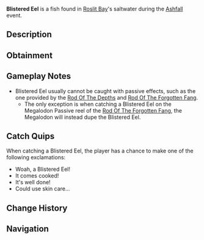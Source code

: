{{FishInfobox
|image          = Blistered Eel.png
|rarity         = Limited
|event          = Ashfall
|sea            = First Sea
|location       = [[Ashfall]]
|sublocation    = 
|sources        = Fishing Rod
|nopassive      = 1
|radar_location = 
|xp             = 140
|weather        = Windy
|time           = 
|season         = 
|bait           = Worm
|base_weight    = 19
|base_value     = 300
|weight_range   = 7.5
|base_chance    = 80
|base_resil     = 45
}}
'''Blistered Eel''' is a {{Rarity|Limited}} fish found in [[Roslit Bay]]'s saltwater during the [[Ashfall]] event.

== Description ==
{{Description|Despite blistering skin, the Blistered Eel is capable of withstanding extreme temperatures.|Bestiary Entry}}

== Obtainment ==
{{Description|Only can be caught during Ashfall.|Bestiary Hint}}
{{Fish Availability|
Roslit Bay/Ashfall
|top_rods      = 
Trident Rod\230089.35\129364.87;
Leviathan's Fang Rod\226760.7\156206.91;
Free Spirit Rod\215393.18\128660.58;
Azure Of Lagoon\193363.67\123192.81;
No-Life Rod\190211.27\179980.5;
Rod Of The Exalted One\153412.65\144279.14;
Poseidon Rod\158214.97\137102.19;
Fast Rod\172375.38\167228.69;
Seraphic Rod\182624.26\177185.1;
Tempest Rod\176368.22\171115.38;
Rapid Rod\171973.23\166839.16;
Astralhook Rod\178460.15\19471.85;
Ethereal Prism Rod\175850.47\89924.53;
Challenger's Rod\167886.54\162153.67;
Depthseeker Rod\167478.76\138013.81;
Rod Of The Forgotten Fang\166491.86\161533.18;
Zeus Rod\166175.67\150411.96;
Verdant Shear Rod\163892.48\150436.19;
Blazebringer Rod\163702.82\142056.37;
Avalanche Rod\163004.03\123540.02;
Volcanic Rod\158172.32\114158.67;
Rod Of The Depths\156812.07\146417.8;
Steady Rod\88493.75\60759.2
|recommended   = Trident Rod
}}

== Gameplay Notes ==
* Blistered Eel usually cannot be caught with passive effects, such as the one provided by the [[Rod Of The Depths]] and [[Rod Of The Forgotten Fang]].
** The only exception is when catching a Blistered Eel on the Megalodon Passive reel of the [[Rod Of The Forgotten Fang]], the Megalodon will instead dupe the Blistered Eel.

== Catch Quips ==
When catching a Blistered Eel, the player has a chance to make one of the following exclamations:
* Woah, a Blistered Eel!
* It comes cooked!
* It's well done!
* Could use skin care...

== Change History ==
{{Change History|{{subst:Current Version}}}}

== Navigation ==
{{Fish Navbox|Ashfall}}